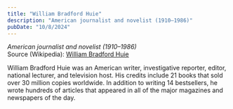 ```yaml
---
title: "William Bradford Huie"
description: "American journalist and novelist (1910–1986)"
pubDate: "10/8/2024"
---
```


*American journalist and novelist (1910–1986)*  
Source (Wikipedia): [William Bradford Huie][1]

William Bradford Huie was an American writer, investigative reporter, editor, national lecturer, and television host. His credits include 21 books that sold over 30 million copies worldwide. In addition to writing 14 bestsellers, he wrote hundreds of articles that appeared in all of the major magazines and newspapers of the day.

[1]: https://en.wikipedia.org/wiki/William_Bradford_Huie

